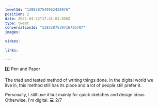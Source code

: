 ```yaml
---
tweetId: "1385287540962430976"
position: 2
date: 2021-04-22T17:41:01.000Z
type: tweet
conversationId: "1385287539716726787"
images:
  
videos:
  
links:
  
---
```

1️⃣ Pen and Paper

The tried and tested method of writing things done. In the digital world we live in, this method still has its place and a lot of people still prefer it. 

Personally, I still use it but mainly for quick sketches and design ideas. Otherwise, I'm digital. 💻 2/7
